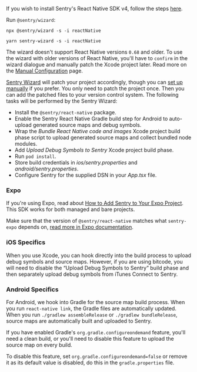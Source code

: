 <Note>

If you wish to install Sentry's React Native SDK v4, follow the steps [here](/platforms/react-native/troubleshooting#set-up-skd-v4-with-react-native-069-or-higher).

</Note>

Run `@sentry/wizard`:

```npm
npx @sentry/wizard -s -i reactNative
```

```yarn
yarn sentry-wizard -s -i reactNative
```

<Note>

The wizard doesn't support React Native versions `0.68` and older. To use the wizard with older versions of React Native, you'll have to `confirm` in the wizard dialogue and manually patch the Xcode project later. Read more on the [Manual Configuration](/platforms/react-native/manual-setup/manual-setup/) page.

</Note>

[Sentry Wizard](https://github.com/getsentry/sentry-wizard) will patch your project accordingly, though you can [set up manually](/platforms/react-native/manual-setup/manual-setup/) if you prefer. You only need to patch the project once. Then you can add the patched files to your version control system.
The following tasks will be performed by the Sentry Wizard:

- Install the `@sentry/react-native` package.
- Enable the Sentry React Native Gradle build step for Android to auto-upload generated source maps and debug symbols.
- Wrap the _Bundle React Native code and images_ Xcode project build phase script to upload generated source maps and collect bundled node modules.
- Add _Upload Debug Symbols to Sentry_ Xcode project build phase.
- Run `pod install`.
- Store build credentials in _*ios/sentry.properties*_ and _*android/sentry.properties*_.
- Configure Sentry for the supplied DSN in your _*App.tsx*_ file.

### Expo

If you're using Expo, read about [How to Add Sentry to Your Expo Project](https://docs.expo.io/guides/using-sentry/). This SDK works for both managed and bare projects.

<Note>

Make sure that the version of `@sentry/react-native` matches what `sentry-expo` depends on, [read more in Expo documentation](https://docs.expo.io/guides/using-sentry/).

</Note>

### iOS Specifics

When you use Xcode, you can hook directly into the build process to upload debug symbols and source maps. However, if you are using bitcode, you will need to disable the “Upload Debug Symbols to Sentry” build phase and then separately upload debug symbols from iTunes Connect to Sentry.

### Android Specifics

For Android, we hook into Gradle for the source map build process. When you run `react-native link`, the Gradle files are automatically updated. When you run `./gradlew assembleRelease` or `./gradlew bundleRelease`, source maps are automatically built and uploaded to Sentry.

If you have enabled Gradle's `org.gradle.configureondemand` feature, you'll need a clean build, or you'll need to disable this feature to upload the source map on every build.

To disable this feature, set `org.gradle.configureondemand=false` or remove it as its default value is disabled, do this in the `gradle.properties` file.

